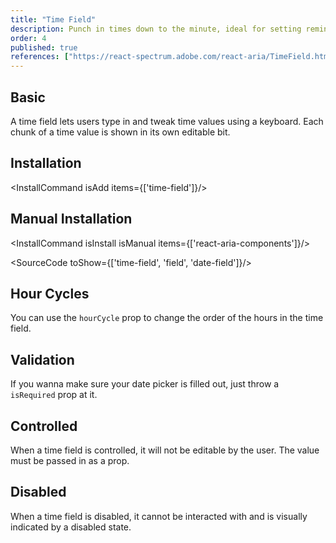 ```yaml
---
title: "Time Field"
description: Punch in times down to the minute, ideal for setting reminders or scheduling meetings, like setting your alarm clock for another busy day..
order: 4
published: true
references: ["https://react-spectrum.adobe.com/react-aria/TimeField.html#props"]
---
```


## Basic

A time field lets users type in and tweak time values using a keyboard. Each chunk of a time value is shown in its own editable bit.
<How toUse="date-and-time/time-field-demo" />

## Installation
<InstallCommand isAdd items={['time-field']}/>

## Manual Installation

<InstallCommand isInstall isManual items={['react-aria-components']}/>

<SourceCode toShow={['time-field', 'field', 'date-field']}/>

## Hour Cycles
You can use the `hourCycle` prop to change the order of the hours in the time field.
<How toUse="date-and-time/time-field-hc-demo" />

## Validation
If you wanna make sure your date picker is filled out, just throw a `isRequired` prop at it.
<How toUse="date-and-time/time-field-validation-demo" />

## Controlled
When a time field is controlled, it will not be editable by the user. The value must be passed in as a prop.
<How toUse="date-and-time/time-field-controlled-demo" />

## Disabled
When a time field is disabled, it cannot be interacted with and is visually indicated by a disabled state.
<How toUse="date-and-time/time-field-disabled-demo" />

